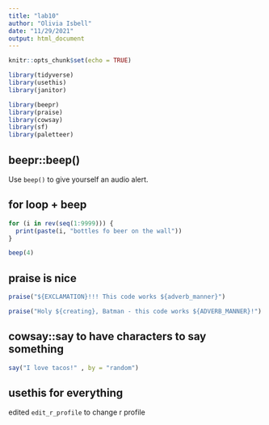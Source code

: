 ```yaml
---
title: "lab10"
author: "Olivia Isbell"
date: "11/29/2021"
output: html_document
---
```


```r
knitr::opts_chunk$set(echo = TRUE) 

library(tidyverse)
library(usethis)
library(janitor) 

library(beepr)
library(praise)
library(cowsay)
library(sf)
library(paletteer)
```


## beepr::beep()

Use `beep()` to give yourself an audio alert. 

## for loop + beep 

```r
for (i in rev(seq(1:9999))) {
  print(paste(i, "bottles fo beer on the wall"))
}  

beep(4)
```

## praise is nice 

```r
praise("${EXCLAMATION}!!! This code works ${adverb_manner}")

praise("Holy ${creating}, Batman - this code works ${ADVERB_MANNER}!")
```

## cowsay::say to have characters to say something 
```r
say("I love tacos!" , by = "random")
```

## usethis for everything 
edited `edit_r_profile` to change r profile 

